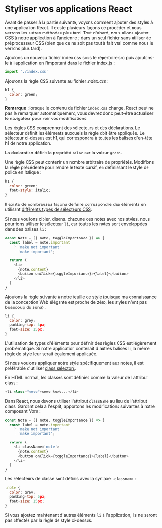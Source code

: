 # Styliser vos applications React

Avant de passer à la partie suivante, voyons comment ajouter des styles à une application React. 
Il existe plusieurs façons de procéder et nous verrons les autres méthodes plus tard. 
Tout d'abord, nous allons ajouter CSS à notre application à l'ancienne ; 
dans un seul fichier sans utiliser de préprocesseur CSS (bien que ce ne soit pas tout à fait vrai comme nous le verrons plus tard).

Ajoutons un nouveau fichier index.css sous le répertoire src puis ajoutons-le à l'application en l'important dans le fichier index.js :

```js
import './index.css'
```

Ajoutons la règle CSS suivante au fichier *index.css* :

```js
h1 {
  color: green;
}
```

**Remarque** : lorsque le contenu du fichier ```index.css``` change, React peut ne pas le remarquer automatiquement, 
vous devrez donc peut-être actualiser le navigateur pour voir vos modifications !

Les règles CSS comprennent des sélecteurs et des déclarations. Le sélecteur définit les éléments auxquels la règle doit être appliquée. Le sélecteur ci-dessus est h1, qui correspondra à toutes les balises d'en-tête h1 de notre application.

La déclaration définit la propriété ```color``` sur la valeur ```green```.

Une règle CSS peut contenir un nombre arbitraire de propriétés. Modifions la règle précédente pour rendre le texte cursif, 
en définissant le style de police en italique :

```js
h1 {
  color: green;
  font-style: italic;
}
```

Il existe de nombreuses façons de faire correspondre des éléments en utilisant [différents types de sélecteurs CSS](https://developer.mozilla.org/en-US/docs/Web/CSS/CSS_Selectors).

Si nous voulions cibler, disons, chacune des notes avec nos styles, nous pourrions utiliser le sélecteur ```li```, 
car toutes les notes sont enveloppées dans des balises ```li``` :

```js
const Note = ({ note, toggleImportance }) => {
  const label = note.important 
    ? 'make not important' 
    : 'make important';

  return (
    <li>
      {note.content} 
      <button onClick={toggleImportance}>{label}</button>
    </li>
  )
}
```

Ajoutons la règle suivante à notre feuille de style (puisque ma connaissance de la conception Web élégante est proche de zéro, 
les styles n'ont pas beaucoup de sens) :

```js
li {
  color: grey;
  padding-top: 3px;
  font-size: 15px;
}
```

L'utilisation de types d'éléments pour définir des règles CSS est légèrement problématique. 
Si notre application contenait d'autres balises li, la même règle de style leur serait également appliquée.

Si nous voulons appliquer notre style spécifiquement aux notes, 
il est préférable d'utiliser [class selectors](https://developer.mozilla.org/en-US/docs/Web/CSS/Class_selectors).

En HTML normal, les classes sont définies comme la valeur de l'attribut class :

```js
<li class="note">some text...</li>
```

Dans React, nous devons utiliser l'attribut ```className``` au lieu de l'attribut class. Gardant cela à l'esprit, 
apportons les modifications suivantes à notre composant *Note* :

```js
const Note = ({ note, toggleImportance }) => {
  const label = note.important 
    ? 'make not important' 
    : 'make important';

  return (
    <li className='note'>
      {note.content} 
      <button onClick={toggleImportance}>{label}</button>
    </li>
  )
}
```

Les sélecteurs de classe sont définis avec la syntaxe ```.classname``` :

```js
.note {
  color: grey;
  padding-top: 5px;
  font-size: 15px;
}
```

Si vous ajoutez maintenant d'autres éléments ```li``` à l'application, ils ne seront pas affectés par la règle de style ci-dessus.

